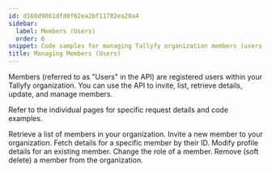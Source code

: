 ```yaml
---
id: d160d9861dfd0f62ea2bf11782ea20a4
sidebar:
  label: Members (Users)
  order: 6
snippet: Code samples for managing Tallyfy organization members (users) via the API.
title: Managing Members (Users)
---
```


Members (referred to as "Users" in the API) are registered users within your Tallyfy organization. You can use the API to invite, list, retrieve details, update, and manage members.

Refer to the individual pages for specific request details and code examples.


<CardGrid>
<LinkTitleCard header="<b>List members</b>" href="./list-members/"> Retrieve a list of members in your organization. </LinkTitleCard>
<LinkTitleCard header="<b>Invite member</b>" href="./invite-member/"> Invite a new member to your organization. </LinkTitleCard>
<LinkTitleCard header="<b>Get member</b>" href="./get-member/"> Fetch details for a specific member by their ID. </LinkTitleCard>
<LinkTitleCard header="<b>Update member</b>" href="./update-member/"> Modify profile details for an existing member. </LinkTitleCard>
<LinkTitleCard header="<b>Update member role</b>" href="./update-member-role/"> Change the role of a member. </LinkTitleCard>
<LinkTitleCard header="<b>Remove member</b>" href="./remove-member/"> Remove (soft delete) a member from the organization. </LinkTitleCard>
</CardGrid>